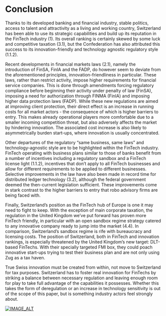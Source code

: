 # Conclusion

Thanks to its developed banking and financial industry, stable politics, access to talent and attractivity as a living and working country, Switzerland has been able to use its strategic capabilities and build up  its reputation in the FinTech industry (1). Its overall ranking is certainly skewed by some luck and competitive taxation (3.1), but the Confederation has also attributed this success to its innovation-friendly and technology agnostic regulatory style (1.1.2). 

Recent developments in financial markets laws (2.1), namely the introduction of FinSA, FinIA and the FADP, do however seem to deviate from the aforementioned principles, innovation-friendliness in particular. These laws, rather than restrict activity, impose higher requirements for financial service companies. This is done through amendments forcing regulatory compliance before beginning their activity under penalty of law (FinSA), imposing a need for authorization through FINMA (FinIA) and imposing higher data protection laws (FADP). 
While these new regulations are aimed at improving client protection, their direct effect  is an increase in running costs for all market actors - the consequence of which is higher barriers to entry. This makes already operational players more comfortable due to a smaller incoming competition threat, but also adversely affects the market by hindering innovation. The associated cost increase is also likely to asymmetrically burden start-ups, where innovation is usually concentrated. 

Other departures of the regulatory “same business, same laws” and technology-agnostic style are to be highlighted within the FinTech industry. FinTech operating with business plans similar to those of banks benefit from a number of incentives including a regulatory sandbox and a FinTech license light (1.1.2), incentives that don’t apply to all FinTech businesses and allow for different requirements to be applied to different businesses. Selective improvements in the law have also been made in record time for distributed ledger technology (3.2), although the federal government deemed the then-current legislation sufficient. These improvements come in stark contrast to the higher barriers to entry that robo advisory firms are being faced with. 

Finally, Switzerland’s position as the FinTech hub of Europe is one it may need to fight to keep. With the exception of main corporate taxation, the regulation in the United Kingdom we’ve put forward has proven more FinTech friendly, in particular with an open sandbox regime strategy catered to any innovative company ready to jump into the market (4.4). In comparison, Switzerland’s sandbox regime is rife with bureaucracy and licensing costs. The position of Switzerland, both in FinTech and innovation rankings, is especially threatened by the United Kingdom’s new target: DLT-based FinTechs. With their specially targeted FMI box, they could poach innovative start-ups trying to test their business plan and are not only using Zug as a tax haven. 

True Swiss innovation must be created from within, not move to Switzerland for tax purposes. Switzerland has to foster real innovation for FinTechs by striking a balance between necessary regulation and leaving enough room for play to take full advantage of the capabilities it possesses. Whether this takes the form of deregulation or an increase in technology sensitivity is out of the scope of this paper, but is something industry actors feel strongly about.

[![IMAGE_ALT](https://img.youtube.com/vi/ZHEEHUAqWTQ/0.jpg)](https://www.youtube.com/watch?v=ZHEEHUAqWTQ)
